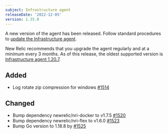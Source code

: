 ```yaml
---
subject: Infrastructure agent
releaseDate: '2022-12-05'
version: 1.35.0
---
```


A new version of the agent has been released. Follow standard procedures to [update the Infrastructure agent](/docs/infrastructure/install-configure-manage-infrastructure/update-or-uninstall/update-infrastructure-agent).

New Relic recommends that you upgrade the agent regularly and at a minimum every 3 months. As of this release, the oldest supported version is [Infrastructure agent 1.20.7](https://docs.newrelic.com/docs/release-notes/infrastructure-release-notes/infrastructure-agent-release-notes/new-relic-infrastructure-agent-1207).


## Added
* Log rotate zip compression for windows [#1514](https://github.com/newrelic/infrastructure-agent/pull/1514)

## Changed
* Bump dependency newrelic/nri-docker to v1.7.5  [#1520](https://github.com/newrelic/infrastructure-agent/pull/1520)
* Bump dependency newrelic/nri-flex to v1.6.0 [#1523](https://github.com/newrelic/infrastructure-agent/pull/1523)
* Bump Go version to 1.18.8 by [#1525](https://github.com/newrelic/infrastructure-agent/pull/1525)
